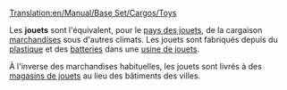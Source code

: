 [[Translation:en/Manual/Base Set/Cargos/Toys]]

{{fr/Cargaison|nom=Jouet
|image=en/ToyFactory.png
|produit=[[fr/Manual/Base Set/Industries/Usine de jouet|Usine de jouets]]
|accepté=[[fr/Manual/Base Set/Industries/Magasin de jouet|Magasin de jouets]]
}}

Les '''jouets''' sont l'équivalent, pour le [[fr/Manual/Climat#Pays des jouets|pays des jouets]], de la cargaison [[fr/Manual/Base Set/Cargos/Marchandises|marchandises]] sous d'autres climats. Les jouets sont fabriqués depuis du [[fr/Manual/Base Set/Cargos/Plastique|plastique]] et des [[fr/Manual/Base Set/Cargos/Batterie|batteries]] dans une [[fr/Manual/Base Set/Industries/Usine de jouet|usine de jouets]].

À l'inverse des marchandises habituelles, les jouets sont livrés à des [[fr/Manual/Base Set/Industries/Magasin de jouet|magasins de jouets]] au lieu des bâtiments des villes.